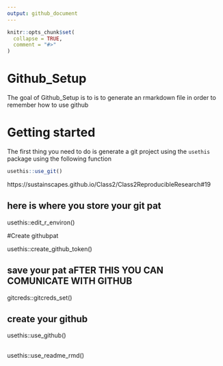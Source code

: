 ```yaml
---
output: github_document
---
```


<!-- README.md is generated from README.Rmd. Please edit that file -->

```r
knitr::opts_chunk$set(
  collapse = TRUE,
  comment = "#>"
)
```

# Github_Setup

<!-- badges: start -->
<!-- badges: end -->

The goal of Github_Setup is to is to generate an rmarkdown file in order to remember how to use github

# Getting started

The first thing you need to do is generate a git project using the `usethis` package using the following function

```r
usethis::use_git()
```

https://sustainscapes.github.io/Class2/Class2ReproducibleResearch#19

## here is where you store your git pat

usethis::edit_r_environ()

#Create githubpat

usethis::create_github_token()

## save your pat aFTER THIS YOU CAN COMUNICATE WITH GITHUB

gitcreds::gitcreds_set()

## create your github

usethis::use_github()


##

usethis::use_readme_rmd()
